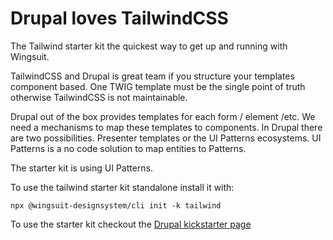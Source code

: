 # Drupal loves TailwindCSS

The Tailwind starter kit the quickest way to get up and running with Wingsuit.

TailwindCSS and Drupal is great team if you structure your templates component based.
One TWIG template must be the single point of truth otherwise TailwindCSS is not maintainable.

Drupal out of the box provides templates for each form / element /etc. We need a mechanisms to map
these templates to components. In Drupal there are two possibilities. Presenter templates or the UI Patterns
ecosystems. UI Patterns is a no code solution to map entities to Patterns.

The starter kit is using UI Patterns.

To use the tailwind starter kit standalone install it with:
```
npx @wingsuit-designsystem/cli init -k tailwind
```

To use the starter kit checkout the [Drupal kickstarter page](https://wingsuit-designsystem.github.io/drupal/ui_patterns/)

